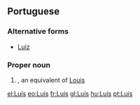 {{also|Luis}}
==Portuguese==

===Alternative forms===
* [[Luiz]]

===Proper noun===
{{pt-proper noun|m}}

# {{given name|male|lang=pt}}, an equivalent of [[Louis]]

[[el:Luís]]
[[eo:Luís]]
[[fr:Luís]]
[[gl:Luís]]
[[hu:Luís]]
[[pt:Luís]]